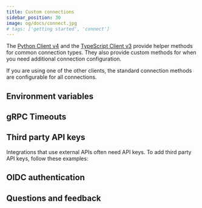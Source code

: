 ```yaml
---
title: Custom connections
sidebar_position: 30
image: og/docs/connect.jpg
# tags: ['getting started', 'connect']
---
```




The [Python Client v4](/weaviate/client-libraries/python) and the [TypeScript Client v3](../client-libraries/typescript/index.mdx) provide helper methods for common connection types. They also provide custom methods for when you need additional connection configuration.

If you are using one of the other clients, the standard connection methods are configurable for all connections.

<Tabs className="code" groupId="languages">
<TabItem value="py" label="Python">
   <FilteredTextBlock
     text={PyCodeV4}
     startMarker="# START CustomConnect"
     endMarker="# END CustomConnect"
     language="py"
   />
</TabItem>
<TabItem value="ts" label="JavaScript/TypeScript">
   <FilteredTextBlock
     text={TsCodeV3}
     startMarker="// START CustomConnect"
     endMarker="// END CustomConnect"
     language="ts"
   />
</TabItem>
</Tabs>

## Environment variables


<EnvVarsHowto/>

## gRPC Timeouts


<GRPCTimeoutIntro/>


<GRPCTimeouts/>

## Third party API keys

Integrations that use external APIs often need API keys. To add third party API keys, follow these examples:

<Tabs className="code" groupId="languages">
<TabItem value="py" label="Python">
   <FilteredTextBlock
     text={PyCodeV4}
     startMarker="# START ConnectWithApiKeyExample"
     endMarker="# END ConnectWithApiKeyExample"
     language="py"
   />
</TabItem>
<TabItem value="ts" label="JavaScript/TypeScript">
   <FilteredTextBlock
     text={TsCodeV3}
     startMarker="// START ConnectWithApiKeyExample"
     endMarker="// END ConnectWithApiKeyExample"
     language="ts"
   />
</TabItem>
</Tabs>

## OIDC authentication


<WCDOIDCWarning/>


<OIDCConnect/>


<OIDCExamples/>

## Questions and feedback


<DocsFeedback/>
